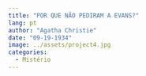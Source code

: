 ---
title: "POR QUE NÃO PEDIRAM A EVANS?"
lang: pt
author: "Agatha Christie"
date: "09-19-1934"
image: ../assets/project4.jpg
categories: 
  - Mistério
---



